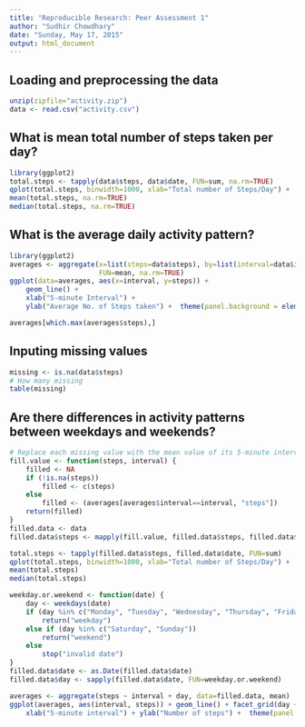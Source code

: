 ```yaml
---
title: "Reproducible Research: Peer Assessment 1"
author: "Sudhir Chowdhary"
date: "Sunday, May 17, 2015"
output: html_document
---
```



## Loading and preprocessing the data

```r
unzip(zipfile="activity.zip")
data <- read.csv("activity.csv")
```


## What is mean total number of steps taken per day?
```r
library(ggplot2)
total.steps <- tapply(data$steps, data$date, FUN=sum, na.rm=TRUE)
qplot(total.steps, binwidth=1000, xlab="Total number of Steps/Day") +  theme(panel.background = element_blank())
mean(total.steps, na.rm=TRUE)
median(total.steps, na.rm=TRUE)
```



## What is the average daily activity pattern?
```r
library(ggplot2)
averages <- aggregate(x=list(steps=data$steps), by=list(interval=data$interval),
                      FUN=mean, na.rm=TRUE)
ggplot(data=averages, aes(x=interval, y=steps)) +
    geom_line() +
    xlab("5-minute Interval") +
    ylab("Average No. of Steps taken") +  theme(panel.background = element_blank())
```

```r
averages[which.max(averages$steps),]
```


## Inputing missing values
```r
missing <- is.na(data$steps)
# How many missing
table(missing)
```

## Are there differences in activity patterns between weekdays and weekends?
```r
# Replace each missing value with the mean value of its 5-minute interval
fill.value <- function(steps, interval) {
    filled <- NA
    if (!is.na(steps))
        filled <- c(steps)
    else
        filled <- (averages[averages$interval==interval, "steps"])
    return(filled)
}
filled.data <- data
filled.data$steps <- mapply(fill.value, filled.data$steps, filled.data$interval)
```

```r
total.steps <- tapply(filled.data$steps, filled.data$date, FUN=sum)
qplot(total.steps, binwidth=1000, xlab="Total number of Steps/Day") +  theme(panel.background = element_blank())
mean(total.steps)
median(total.steps)
```

```r
weekday.or.weekend <- function(date) {
    day <- weekdays(date)
    if (day %in% c("Monday", "Tuesday", "Wednesday", "Thursday", "Friday"))
        return("weekday")
    else if (day %in% c("Saturday", "Sunday"))
        return("weekend")
    else
        stop("invalid date")
}
filled.data$date <- as.Date(filled.data$date)
filled.data$day <- sapply(filled.data$date, FUN=weekday.or.weekend)
```


```r
averages <- aggregate(steps ~ interval + day, data=filled.data, mean)
ggplot(averages, aes(interval, steps)) + geom_line() + facet_grid(day ~ .) +
    xlab("5-minute interval") + ylab("Number of steps") +  theme(panel.background = element_blank())
```




